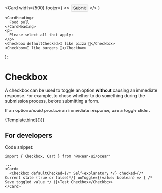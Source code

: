 
<Meta title="MDX/UI/Checkbox" component={Checkbox} />

  <Card
    width={500}
    footer={
      <>
        <span></span>
        <Button primary>Submit</Button>
      </>
    }
  >
    <CardHeading>
      Food poll
    </CardHeading>
    <p>
      Please select all that apply:
    </p>
    <Checkbox defaultChecked>I like pizza 🍕</Checkbox>
    <Checkbox>I like burgers 🍔</Checkbox>
  </Card>
);

# Checkbox

A checkbox can be used to toggle an option **without** causing an immediate response. For example, to chose whether to do something during the submission process, before submitting a form.

If an option _should_ produce an immediate response, use a toggle slider.

<Canvas>
  <Story
    name="Default"
  >
    {Template.bind({})}
  </Story>
</Canvas>

## For developers

Code snippet:

```tsx
import { Checkbox, Card } from "@ocean-ui/ocean"

...
<Card>
  <Checkbox defaultChecked={/* Self-explanatory */} checked={/* Current state (true or false)*/} onToggle={(value: boolean) => { /* Save toggled value */ }}>Test Checkbox</Checkbox>
</Card>
```
